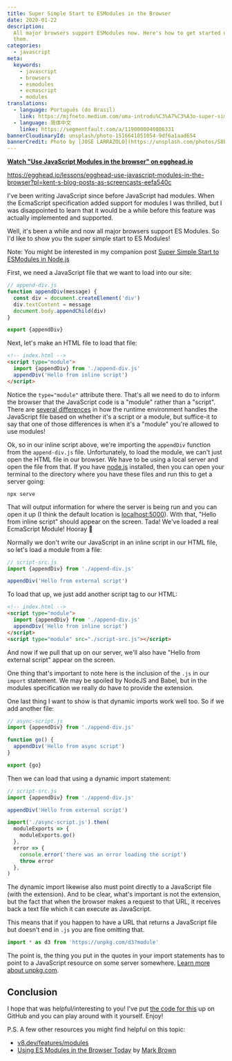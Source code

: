 ```yaml
---
title: Super Simple Start to ESModules in the Browser
date: 2020-01-22
description:
  All major browsers support ESModules now. Here's how to get started using
  them.
categories:
  - javascript
meta:
  keywords:
    - javascript
    - browsers
    - esmodules
    - ecmascript
    - modules
translations:
  - language: Português (do Brasil)
    link: https://mjfneto.medium.com/uma-introdu%C3%A7%C3%A3o-super-simples-aos-es-modules-no-browser-39fda8aa0da3
  - language: 简体中文
    linke: https://segmentfault.com/a/1190000040806331 
bannerCloudinaryId: unsplash/photo-1516641051054-9df6a1aad654
bannerCredit: Photo by [JOSE LARRAZOLO](https://unsplash.com/photos/S8bde3hkBR8)
---
```


**[Watch "Use JavaScript Modules in the browser" on egghead.io](https://egghead.io/lessons/egghead-use-javascript-modules-in-the-browser?pl=kent-s-blog-posts-as-screencasts-eefa540c)**

https://egghead.io/lessons/egghead-use-javascript-modules-in-the-browser?pl=kent-s-blog-posts-as-screencasts-eefa540c

I've been writing JavaScript since before JavaScript had modules. When the
EcmaScript specification added support for modules I was thrilled, but I was
disappointed to learn that it would be a while before this feature was actually
implemented and supported.

Well, it's been a while and now all major browsers support ES Modules. So I'd
like to show you the super simple start to ES Modules!

Note: You might be interested in my companion post
[Super Simple Start to ESModules in Node.js](/blog/super-simple-start-to-es-modules-in-node-js)

First, we need a JavaScript file that we want to load into our site:

```js
// append-div.js
function appendDiv(message) {
  const div = document.createElement('div')
  div.textContent = message
  document.body.appendChild(div)
}

export {appendDiv}
```

Next, let's make an HTML file to load that file:

```html
<!-- index.html -->
<script type="module">
  import {appendDiv} from './append-div.js'
  appendDiv('Hello from inline script')
</script>
```

Notice the `type="module"` attribute there. That's all we need to do to inform
the browser that the JavaScript code is a "module" rather than a "script". There
are
[several differences](https://usefulangle.com/post/256/script-type-module-vs-script-javascript)
in how the runtime environment handles the JavaScript file based on whether it's
a script or a module, but suffice-it to say that one of those differences is
when it's a "module" you're allowed to use modules!

Ok, so in our inline script above, we're importing the `appendDiv` function from
the `append-div.js` file. Unfortunately, to load the module, we can't just open
the HTML file in our browser. We have to be using a local server and open the
file from that. If you have [node.js](https://nodejs.org/en/) installed, then
you can open your terminal to the directory where you have these files and run
this to get a server going:

```
npx serve
```

That will output information for where the server is being run and you can open
it up (I think the default location is [localhost:5000](http://localhost:5000)).
With that, "Hello from inline script" should appear on the screen. Tada! We've
loaded a real EcmaScript Module! Hooray 🎉

Normally we don't write our JavaScript in an inline script in our HTML file, so
let's load a module from a file:

```js
// script-src.js
import {appendDiv} from './append-div.js'

appendDiv('Hello from external script')
```

To load that up, we just add another script tag to our HTML:

```html [6]
<!-- index.html -->
<script type="module">
  import {appendDiv} from './append-div.js'
  appendDiv('Hello from inline script')
</script>
<script type="module" src="./script-src.js"></script>
```

And now if we pull that up on our server, we'll also have "Hello from external
script" appear on the screen.

One thing that's important to note here is the inclusion of the `.js` in our
`import` statement. We may be spoiled by NodeJS and Babel, but in the modules
specification we really do have to provide the extension.

One last thing I want to show is that dynamic imports work well too. So if we
add another file:

```js
// async-script.js
import {appendDiv} from './append-div.js'

function go() {
  appendDiv('Hello from async script')
}

export {go}
```

Then we can load that using a dynamic import statement:

```js [6-14]
// script-src.js
import {appendDiv} from './append-div.js'

appendDiv('Hello from external script')

import('./async-script.js').then(
  moduleExports => {
    moduleExports.go()
  },
  error => {
    console.error('there was an error loading the script')
    throw error
  },
)
```

The dynamic import likewise also must point directly to a JavaScript file (with
the extension). And to be clear, what's important is not the extension, but the
fact that when the browser makes a request to that URL, it receives back a text
file which it can execute as JavaScript.

This means that if you happen to have a URL that returns a JavaScript file but
doesn't end in `.js` you are fine omitting that.

```js
import * as d3 from 'https://unpkg.com/d3?module'
```

The point is, the thing you put in the quotes in your import statements has to
point to a JavaScript resource on some server somewhere.
[Learn more about unpkg.com](https://unpkg.com/).

## Conclusion

I hope that was helpful/interesting to you! I've put
[the code for this](https://gist.github.com/kentcdodds/48c069462a9ab4223eb93b5e19acee31)
up on GitHub and you can play around with it yourself. Enjoy!

P.S. A few other resources you might find helpful on this topic:

- [v8.dev/features/modules](https://v8.dev/features/modules)
- [Using ES Modules in the Browser Today](https://www.sitepoint.com/using-es-modules/)
  by [Mark Brown](https://twitter.com/markbrown4)
